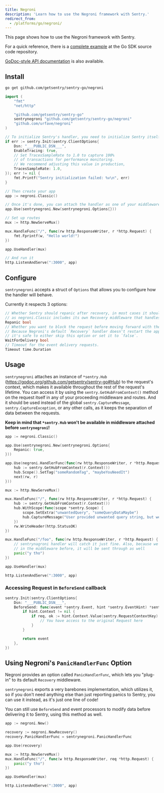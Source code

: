 ```yaml
---
title: Negroni
description: 'Learn how to use the Negroni framework with Sentry.'
redirect_from:
  - /platforms/go/negroni/
---
```


This page shows how to use the Negroni framework with Sentry.

For a quick reference, there is a [complete
example](https://github.com/getsentry/sentry-go/tree/master/_examples/negroni) at the
Go SDK source code repository.

[GoDoc-style API
documentation](https://godoc.org/github.com/getsentry/sentry-go/negroni) is also
available.

## Install

```bash
go get github.com/getsentry/sentry-go/negroni
```

<Break />

```go
import (
	"fmt"
	"net/http"

	"github.com/getsentry/sentry-go"
	sentrynegroni "github.com/getsentry/sentry-go/negroni"
	"github.com/urfave/negroni"
)

// To initialize Sentry's handler, you need to initialize Sentry itself beforehand
if err := sentry.Init(sentry.ClientOptions{
	Dsn: "___PUBLIC_DSN___",
	EnableTracing: true,
	// Set TracesSampleRate to 1.0 to capture 100%
	// of transactions for performance monitoring.
	// We recommend adjusting this value in production,
	TracesSampleRate: 1.0,
}); err != nil {
	fmt.Printf("Sentry initialization failed: %v\n", err)
}

// Then create your app
app := negroni.Classic()

// Once it's done, you can attach the handler as one of your middleware
app.Use(sentrynegroni.New(sentrynegroni.Options{}))

// Set up routes
mux := http.NewServeMux()

mux.HandleFunc("/", func(rw http.ResponseWriter, r *http.Request) {
	fmt.Fprintf(w, "Hello world!")
})

app.UseHandler(mux)

// And run it
http.ListenAndServe(":3000", app)
```

## Configure

`sentrynegroni` accepts a struct of `Options` that allows you to configure how the handler will behave.

Currently it respects 3 options:

```go
// Whether Sentry should repanic after recovery, in most cases it should be set to true,
// as negroni.Classic includes its own Recovery middleware that handles http responses.
Repanic bool
// Whether you want to block the request before moving forward with the response.
// Because Negroni's default `Recovery` handler doesn't restart the application,
// it's safe to either skip this option or set it to `false`.
WaitForDelivery bool
// Timeout for the event delivery requests.
Timeout time.Duration
```

## Usage

`sentrynegroni` attaches an instance of `*sentry.Hub` (https://godoc.org/github.com/getsentry/sentry-go#Hub) to the request's context, which makes it available throughout the rest of the request's lifetime.
You can access it by using the `sentry.GetHubFromContext()` method on the request itself in any of your proceeding middleware and routes.
And it should be used instead of the global `sentry.CaptureMessage`, `sentry.CaptureException`, or any other calls, as it keeps the separation of data between the requests.

**Keep in mind that `*sentry.Hub` won't be available in middleware attached before `sentrynegroni`!**

```go
app := negroni.Classic()

app.Use(sentrynegroni.New(sentrynegroni.Options{
	Repanic: true,
}))

app.Use(negroni.HandlerFunc(func(rw http.ResponseWriter, r *http.Request, next http.HandlerFunc) {
	hub := sentry.GetHubFromContext(r.Context())
	hub.Scope().SetTag("someRandomTag", "maybeYouNeedIt")
	next(rw, r)
}))

mux := http.NewServeMux()

mux.HandleFunc("/", func(rw http.ResponseWriter, r *http.Request) {
	hub := sentry.GetHubFromContext(r.Context())
	hub.WithScope(func(scope *sentry.Scope) {
		scope.SetExtra("unwantedQuery", "someQueryDataMaybe")
		hub.CaptureMessage("User provided unwanted query string, but we recovered just fine")
	})
	rw.WriteHeader(http.StatusOK)
})

mux.HandleFunc("/foo", func(rw http.ResponseWriter, r *http.Request) {
	// sentrynagroni handler will catch it just fine. Also, because we attached "someRandomTag"
	// in the middleware before, it will be sent through as well
	panic("y tho")
})

app.UseHandler(mux)

http.ListenAndServe(":3000", app)
```

### Accessing Request in `BeforeSend` callback

```go
sentry.Init(sentry.ClientOptions{
	Dsn: "___PUBLIC_DSN___",
	BeforeSend: func(event *sentry.Event, hint *sentry.EventHint) *sentry.Event {
		if hint.Context != nil {
			if req, ok := hint.Context.Value(sentry.RequestContextKey).(*http.Request); ok {
				// You have access to the original Request here
			}
		}

		return event
	},
})
```

## Using Negroni's `PanicHandlerFunc` Option

Negroni provides an option called `PanicHandlerFunc`, which lets you "plug-in" to its default `Recovery` middleware.

`sentrynegroni` exports a very barebones implementation, which utilizes it, so if you don't need anything else than just reporting panics to Sentry,
you can use it instead, as it's just one line of code!

You can still use `BeforeSend` and event processors to modify data before delivering it to Sentry, using this method as well.

```go
app := negroni.New()

recovery := negroni.NewRecovery()
recovery.PanicHandlerFunc = sentrynegroni.PanicHandlerFunc

app.Use(recovery)

mux := http.NewServeMux()
mux.HandleFunc("/", func(w http.ResponseWriter, req *http.Request) {
	panic("y tho")
})

app.UseHandler(mux)

http.ListenAndServe(":3000", app)
```
